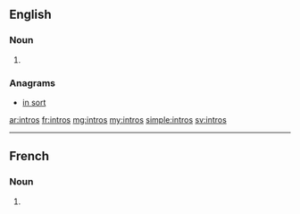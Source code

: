 ==English==

===Noun===
{{head|en|noun plural form}}

# {{plural of|intro|lang=en}}

===Anagrams===
* [[in sort#English|in sort]]

[[ar:intros]]
[[fr:intros]]
[[mg:intros]]
[[my:intros]]
[[simple:intros]]
[[sv:intros]]

----
==French==

===Noun===
{{head|fr|noun plural form|g=f}}

# {{plural of|intro|lang=fr}}
{{rfc-auto}}